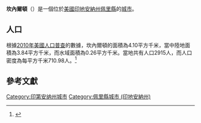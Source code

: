 {{noteTA
|G1=USState
|G2=地名
|G3=Unit
}}
{{Infobox settlement
|official_name = 坎內爾頓
|native_name = Cannelton
|settlement_type = [[城市|城市]]
|image_skyline = Cannelton Cotton Mill1.jpg
|imagesize = 250px
|image_map = Perry County Indiana Incorporated and Unincorporated areas Cannelton Highlighted 1810108.svg
|mapsize = 250px
|subdivision_type = [[世界政區索引|國家]]
|subdivision_type1 = [[美国州份|州份]]
|subdivision_type2 = [[印地安納州行政区划|縣]]
|subdivision_name = [[美国|美国]]
|subdivision_name1 = [[印地安納州|印地安納州]]
|subdivision_name2 = [[佩里縣_(印地安納州)|佩里縣]]
|elevation_ft = 410
|elevation_m = 125
|timezone = [[北美东部时区|EST]]
|area_total_km2 = 4.10
|area_land_km2 = 3.84
|area_water_km2 = 0.26
|area_total_sq_mi = 
|area_land_sq_mi = 
|area_water_sq_mi = 
|population_as_of = [[2010年美國人口普查|2010]]
|population_footnotes = 
|population_total = 2915
|population_density_km2 = auto
|population_density_sq_mi = auto
|utc_offset = -5
|coordinates = {{coord|37|54|36|N|86|44|24|W|type:city_region:US|display=inline,title}}
| coor_pinpoint = 
| coordinates_footnotes = 
|timezone_DST = EDT
|utc_offset_DST = -4
|postal_code_type = [[美國郵區編號|郵區編號]]
|postal_code = 47520
|area_code = {{link-en|电话区号812|Area code 812|812}}
|blank_name = [[地名信息系统|GNIS ID]]
|blank_info = 450757<ref name="GNIS">{{cite gnis|450757|Cannelton}}</ref>
}}
'''坎內爾頓'''（{{lang-en|Cannelton}}）是一個位於[[美國|美國]][[印地安納州|印地安納州]][[佩里縣_(印地安納州)|佩里縣]]的[[城市|城市]]。

== 人口 ==
根據[[2010年美國人口普查|2010年美國人口普查]]的數據，坎內爾頓的面積為4.10平方千米，當中陸地面積為3.84平方千米，而水域面積為0.26平方千米。當地共有人口2915人，而人口密度為每平方千米710.98人。<ref name="GR8">{{cite web|url=http://factfinder2.census.gov|publisher=[[美国人口调查局|美国人口调查局]]|accessdate=2011-05-14|title=American FactFinder|archive-date=2013-09-11|archive-url=https://web.archive.org/web/20130911234518/http://factfinder2.census.gov/|dead-url=no}}</ref>

== 參考文獻 ==
{{reflist}}

{{佩里縣 (印地安納州)}}

{{DEFAULTSORT:Cannelton, Indiana}}
[[Category:印第安纳州城市|Category:印第安纳州城市]]
[[Category:佩里縣城市_(印地安納州)|Category:佩里縣城市 (印地安納州)]]

{{Indiana-geo-stub}}